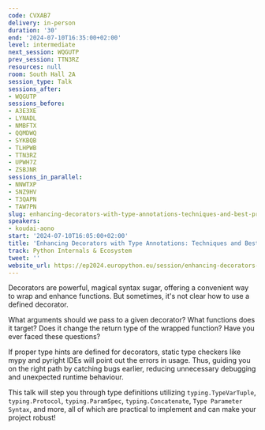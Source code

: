 ```yaml
---
code: CVXAB7
delivery: in-person
duration: '30'
end: '2024-07-10T16:35:00+02:00'
level: intermediate
next_session: WQGUTP
prev_session: TTN3RZ
resources: null
room: South Hall 2A
session_type: Talk
sessions_after:
- WQGUTP
sessions_before:
- A3E3XE
- LYNADL
- NMBFTX
- QQMDWQ
- SYKBQB
- TLHPWB
- TTN3RZ
- UPWH7Z
- ZSBJNR
sessions_in_parallel:
- NNWTXP
- SNZ9HV
- T3QAPN
- TAW7PN
slug: enhancing-decorators-with-type-annotations-techniques-and-best-practices
speakers:
- koudai-aono
start: '2024-07-10T16:05:00+02:00'
title: 'Enhancing Decorators with Type Annotations: Techniques and Best Practices'
track: Python Internals & Ecosystem
tweet: ''
website_url: https://ep2024.europython.eu/session/enhancing-decorators-with-type-annotations-techniques-and-best-practices
---
```


Decorators are powerful, magical syntax sugar, offering a convenient way to wrap and enhance functions. But sometimes, it's not clear how to use a defined decorator.

What arguments should we pass to a given decorator? What functions does it target? Does it change the return type of the wrapped function? Have you ever faced these questions?

If proper type hints are defined for decorators, static type checkers like mypy and pyright IDEs will point out the errors in usage. Thus, guiding you on the right path by catching bugs earlier, reducing unnecessary debugging and unexpected runtime behaviour.

This talk will step you through type definitions utilizing `typing.TypeVarTuple`, `typing.Protocol`, `typing.ParamSpec`, `typing.Concatenate`, `Type Parameter Syntax`, and more, all of which are practical to implement and can make your project robust!
